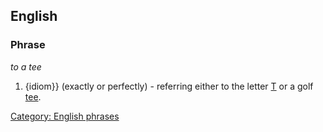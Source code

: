 ==English==

===Phrase===
''to a tee''

# {idiom}} {{alternative spelling of|to a T}} (exactly or perfectly) - referring either to the letter [[T]] or a golf [[tee]].

[[Category: English phrases]]